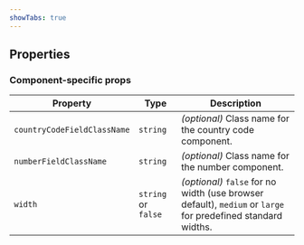 ```yaml
---
showTabs: true
---
```



## Properties

<StandardProperties type="string" />

### Component-specific props

| Property                    | Type                | Description                                                                                                  |
| --------------------------- | ------------------- | ------------------------------------------------------------------------------------------------------------ |
| `countryCodeFieldClassName` | `string`            | _(optional)_ Class name for the country code component.                                                      |
| `numberFieldClassName`      | `string`            | _(optional)_ Class name for the number component.                                                            |
| `width`                     | `string` or `false` | _(optional)_ `false` for no width (use browser default), `medium` or `large` for predefined standard widths. |
